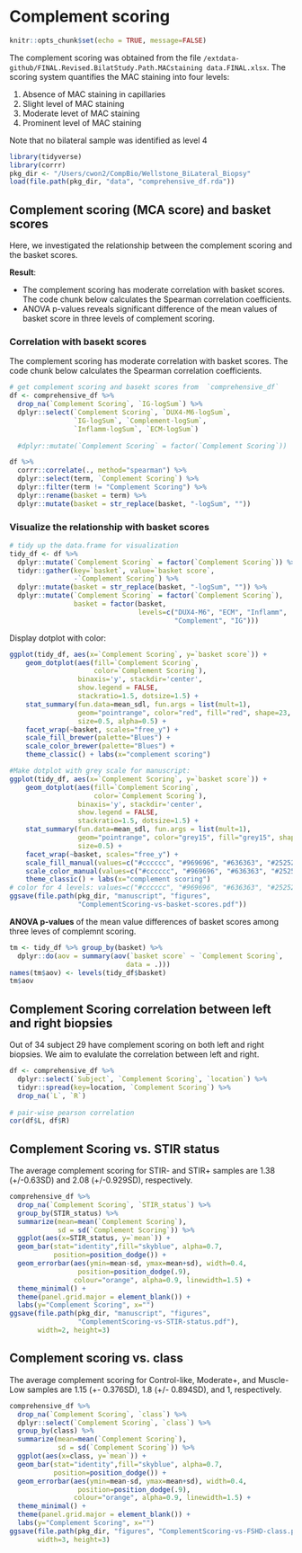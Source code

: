 # Complement scoring {#complement-scoring}

```r
knitr::opts_chunk$set(echo = TRUE, message=FALSE)
```

The complement scoring was obtained from the file `/extdata-github/FINAL.Revised.BilatStudy.Path.MACstaining data.FINAL.xlsx`. The scoring system quantifies the MAC staining into four levels:

1. Absence of MAC staining in capillaries
2. Slight level of MAC staining
3. Moderate levet of MAC staining
4. Prominent level of MAC staining 

Note that no bilateral sample was identified as level 4

```r
library(tidyverse)
library(corrr)
pkg_dir <- "/Users/cwon2/CompBio/Wellstone_BiLateral_Biopsy"
load(file.path(pkg_dir, "data", "comprehensive_df.rda"))
```

## Complement scoring (MCA score) and basket scores
Here, we investigated the relationship between the complement scoring and the basket scores.

__Result__: 

- The complement scoring has moderate correlation with basket scores. The code chunk below calculates the Spearman correlation coefficients.
- ANOVA p-values reveals significant difference of the mean values of basket score in three levels of complement scoring.

### Correlation with basekt scores
The complement scoring has moderate correlation with basket scores. The code chunk below calculates the Spearman correlation coefficients.

```r
# get complement scoring and basekt scores from  `comprehensive_df`
df <- comprehensive_df %>% 
  drop_na(`Complement Scoring`, `IG-logSum`) %>%
  dplyr::select(`Complement Scoring`, `DUX4-M6-logSum`,
                `IG-logSum`, `Complement-logSum`,
                `Inflamm-logSum`, `ECM-logSum`) 
  
  #dplyr::mutate(`Complement Scoring` = factor(`Complement Scoring`)) 
```
```r
df %>%
  corrr::correlate(., method="spearman") %>%
  dplyr::select(term, `Complement Scoring`) %>%
  dplyr::filter(term != "Complement Scoring") %>%
  dplyr::rename(basket = term) %>%
  dplyr::mutate(basket = str_replace(basket, "-logSum", "")) 
```
### Visualize the relationship with basket scores
```r
# tidy up the data.frame for visualization
tidy_df <- df %>%
  dplyr::mutate(`Complement Scoring` = factor(`Complement Scoring`)) %>%
  tidyr::gather(key=`basket`, value=`basket score`, 
                -`Complement Scoring`) %>%
  dplyr::mutate(basket = str_replace(basket, "-logSum", "")) %>%
  dplyr::mutate(`Complement Scoring` = factor(`Complement Scoring`),
                basket = factor(basket, 
                                levels=c("DUX4-M6", "ECM", "Inflamm",
                                         "Complement", "IG"))) 
```

Display dotplot with color:
```r
ggplot(tidy_df, aes(x=`Complement Scoring`, y=`basket score`)) +
    geom_dotplot(aes(fill=`Complement Scoring`,
                     color=`Complement Scoring`), 
                 binaxis='y', stackdir='center',
                 show.legend = FALSE,
                 stackratio=1.5, dotsize=1.5) +
    stat_summary(fun.data=mean_sdl, fun.args = list(mult=1), 
                 geom="pointrange", color="red", fill="red", shape=23,
                 size=0.5, alpha=0.5) +
    facet_wrap(~basket, scales="free_y") +
    scale_fill_brewer(palette="Blues") +
    scale_color_brewer(palette="Blues") +
    theme_classic() + labs(x="complement scoring")
```


```r
#Make dotplot with grey scale for manuscript:
ggplot(tidy_df, aes(x=`Complement Scoring`, y=`basket score`)) +
    geom_dotplot(aes(fill=`Complement Scoring`,
                     color=`Complement Scoring`), 
                 binaxis='y', stackdir='center',
                 show.legend = FALSE,
                 stackratio=1.5, dotsize=1.5) +
    stat_summary(fun.data=mean_sdl, fun.args = list(mult=1), 
                 geom="pointrange", color="grey15", fill="grey15", shape=23,
                 size=0.5) +
    facet_wrap(~basket, scales="free_y") +
    scale_fill_manual(values=c("#cccccc", "#969696", "#636363", "#252525")) +
    scale_color_manual(values=c("#cccccc", "#969696", "#636363", "#252525")) +
    theme_classic() + labs(x="complement scoring")
# color for 4 levels: values=c("#cccccc", "#969696", "#636363", "#252525")
ggsave(file.path(pkg_dir, "manuscript", "figures",
                 "ComplementScoring-vs-basket-scores.pdf"))

```
__ANOVA p-values__ of the mean value differences of basket scores among three leves of complemnt scoring. 
```r
tm <- tidy_df %>% group_by(basket) %>% 
  dplyr::do(aov = summary(aov(`basket score` ~ `Complement Scoring`, 
                             data = .)))
names(tm$aov) <- levels(tidy_df$basket)
tm$aov
```

## Complement Scoring correlation between left and right biopsies
Out of 34 subject 29 have complement scoring on both left and right biopsies. We aim to evalulate the correlation between left and right.
```r
df <- comprehensive_df %>%
  dplyr::select(`Subject`, `Complement Scoring`, `location`) %>%
  tidyr::spread(key=location, `Complement Scoring`) %>%
  drop_na(`L`, `R`) 
  
# pair-wise pearson correlation
cor(df$L, df$R)
```
## Complement Scoring vs. STIR status
The average complement scoring for STIR- and STIR+ samples are 1.38 (+/-0.63SD) and 2.08 (+/-0.929SD), respectively.

```r
comprehensive_df %>% 
  drop_na(`Complement Scoring`, `STIR_status`) %>%
  group_by(STIR_status) %>%
  summarize(mean=mean(`Complement Scoring`),
            sd = sd(`Complement Scoring`)) %>%
  ggplot(aes(x=STIR_status, y=`mean`)) + 
  geom_bar(stat="identity",fill="skyblue", alpha=0.7, 
           position=position_dodge()) +
  geom_errorbar(aes(ymin=mean-sd, ymax=mean+sd), width=0.4,
                 position=position_dodge(.9), 
                colour="orange", alpha=0.9, linewidth=1.5) +
  theme_minimal() +
  theme(panel.grid.major = element_blank()) +
  labs(y="Complement Scoring", x="")
ggsave(file.path(pkg_dir, "manuscript", "figures",
                 "ComplementScoring-vs-STIR-status.pdf"),
       width=2, height=3)  
```

## Complement scoring vs. class
The average complement scoring for Control-like, Moderate+, and Muscle-Low samples are 1.15 (+- 0.376SD), 1.8 (+/- 0.894SD), and 1, respectively.

```r
comprehensive_df %>% 
  drop_na(`Complement Scoring`, `class`) %>%
  dplyr::select(`Complement Scoring`, `class`) %>%
  group_by(class) %>%
  summarize(mean=mean(`Complement Scoring`),
            sd = sd(`Complement Scoring`)) %>%
  ggplot(aes(x=class, y=`mean`)) + 
  geom_bar(stat="identity",fill="skyblue", alpha=0.7, 
           position=position_dodge()) +
  geom_errorbar(aes(ymin=mean-sd, ymax=mean+sd), width=0.4,
                 position=position_dodge(.9), 
                colour="orange", alpha=0.9, linewidth=1.5) +
  theme_minimal() +
  theme(panel.grid.major = element_blank()) +
  labs(y="Complement Scoring", x="")
ggsave(file.path(pkg_dir, "figures", "ComplementScoring-vs-FSHD-class.pdf"),
       width=3, height=3)
```